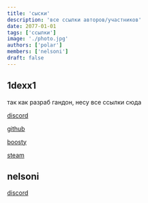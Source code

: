 ```yaml
---
title: 'сыски'
description: 'все ссылки авторов/участников'
date: 2077-01-01
tags: ['ссылки']
image: './photo.jpg'
authors: ['polar']
members: ['nelsoni']
draft: false
---
```


## 1dexx1

так как разраб гандон, несу все ссылки сюда

[discord](https://discord.com/users/999589862158114848)

[github](https://github.com/1dexx1)

[boosty](https://boosty.to/1dexx1)

[steam](https://steamcommunity.com/id/1dexx1)

## nelsoni

[discord](https://discord.com/users/802521064059305984)

